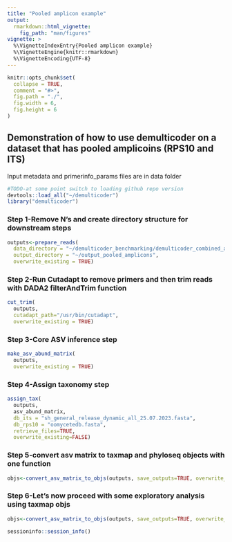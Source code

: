 ```yaml
---
title: "Pooled amplicon example"
output: 
  rmarkdown::html_vignette:
    fig_path: "man/figures"
vignette: >
  %\VignetteIndexEntry{Pooled amplicon example}
  %\VignetteEngine{knitr::rmarkdown}
  %\VignetteEncoding{UTF-8}
---
```


```r
knitr::opts_chunk$set(
  collapse = TRUE,
  comment = "#>", 
  fig.path = "./",
  fig.width = 6,
  fig.height = 6
)
```

## Demonstration of how to use demulticoder on a dataset that has pooled amplicoins (RPS10 and ITS)

Input metadata and primerinfo_params files are in data folder
```r
#TODO-at some point switch to loading github repo version
devtools::load_all("~/demulticoder")
library("demulticoder")
```

### Step 1-Remove N's and create directory structure for downstream steps
```r
outputs<-prepare_reads(
  data_directory = "~/demulticoder_benchmarking/demulticoder_combined_analysis_rhode/data", 
  output_directory = "~/output_pooled_amplicons", 
  overwrite_existing = TRUE)
```

### Step 2-Run Cutadapt to remove primers and then trim reads with DADA2 filterAndTrim function 
```r
cut_trim(
  outputs,
  cutadapt_path="/usr/bin/cutadapt",
  overwrite_existing = TRUE)
```

### Step 3-Core ASV inference step
```r
make_asv_abund_matrix(
  outputs,
  overwrite_existing = TRUE)
```

### Step 4-Assign taxonomy step
```r
assign_tax(
  outputs,
  asv_abund_matrix,
  db_its = "sh_general_release_dynamic_all_25.07.2023.fasta",
  db_rps10 = "oomycetedb.fasta",
  retrieve_files=TRUE,
  overwrite_existing=FALSE)
```

### Step 5-convert asv matrix to taxmap and phyloseq objects with one function
```r
objs<-convert_asv_matrix_to_objs(outputs, save_outputs=TRUE, overwrite_existing = TRUE)
```

### Step 6-Let's now proceed with some exploratory analysis using taxmap objs
```r
objs<-convert_asv_matrix_to_objs(outputs, save_outputs=TRUE, overwrite_existing = TRUE)
```

```r
sessioninfo::session_info()
```